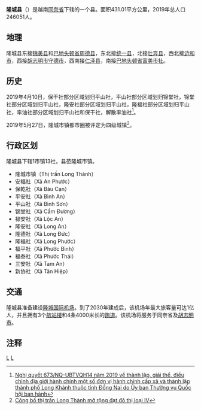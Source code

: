 {{Infobox Settlement
|name                   = 隆城县
|settlement_type        = 县
|official_name          = 
|other_name             = 
|native_name            = {{lang|vi|Huyện Long Thành}}
|nickname               = 
|motto                  = 
|image_skyline          = Tt. Long Thành, Long Thành, Đồng Nai, Vietnam - panoramio (6).jpg
|imagesize              = 
|image_caption          = 
|image_flag             = 
|flag_size              = 
|image_seal             = 
|seal_size              = 
|image_shield           = 
|shield_size            = 
|image_blank_emblem     = 
|blank_emblem_size      = 
|image_map              = {{Infobox mapframe|frame-width=250|zoom=10}}
|mapsize                = 
|map_caption            = 
|image_map1             = Administrative Divisions of Dong Nai Province.png
|mapsize1               = 
|map_caption1           = 隆城县在同奈省的位置
|pushpin_map            = Vietnam
|pushpin_label_position = bottom
|pushpin_map_caption    = 隆城县在越南的位置
|pushpin_map1           = 
|pushpin_label_position1= 
|pushpin_map_caption1   = 
|subdivision_type       = 国家
|subdivision_name       = {{flag|Vietnam}}
|subdivision_type1      = [[越南行政区划|省]]
|subdivision_name1      = [[同奈省|同奈省]]
|subdivision_type2      = 行政区划
|subdivision_name2      = 1市镇13社
|subdivision_type3      = 
|subdivision_name3      = 
|seat_type              = 县莅
|seat                   = {{link-vi|隆城市镇|Long Thành (thị trấn), Long Thành}}
|government_type        = 
|leader_title           = 
|leader_name            = 
|leader_title1          = 
|leader_name1           = 
|established_title      = 
|established_date       = 
|area_magnitude         = 
|unit_pref              = 
|area_footnotes         = 
|area_total_km2         = 431.01
|area_land_km2          = 
|area_water_km2         = 
|area_water_percent     = 
|area_urban_km2         = 
|area_metro_km2         = 
|population_as_of       = 2019年
|population_footnotes   = 
|population_note        = 
|population_total       = 246051
|population_density_km2 = auto
|population_metro             = 
|population_density_metro_km2 = 
|population_urban             = 
|population_density_urban_km2 = 
|timezone               = [[越南标准时间|越南标准时间]]
|utc_offset             = +7
|elevation_footnotes    = 
|elevation_m            = 
|coor_type              = 
|coordinates            = 
|postal_code_type       = 
|postal_code            = 
|area_code              = 
|website                = [http://longthanh.dongnai.gov.vn 隆城县电子信息门户网站]
|footnotes              = 
}}
'''隆城县'''（{{vie|v='''Huyện Long Thành'''|hn=縣隆城}}）是越南[[同奈省|同奈省]]下辖的一个县。面积431.01平方公里，2019年总人口246051人。

==地理==
隆城县东接[[锦美县|锦美县]]和[[巴地头顿省|巴地头顿省]][[周德县|周德县]]，东北接[[统一县|统一县]]，北接[[壮奔县|壮奔县]]，西北接[[边和市|边和市]]，西接[[胡志明市|胡志明市]][[守德市|守德市]]，西南接[[仁泽县|仁泽县]]，南接[[巴地头顿省|巴地头顿省]][[富美市社|富美市社]]。

==历史==
2019年4月10日，保干社部分区域划归平山社，平山社部分区域划归锦堂社，锦堂社部分区域划归平山社，隆安社部分区域划归平山社，隆福社部分区域划归平山社，率油社部分区域划归平山社和保干社，解散率油社<ref>[https://thuvienphapluat.vn/van-ban/Bo-may-hanh-chinh/Nghi-quyet-673-NQ-UBTVQH14-2019-giai-the-dieu-chinh-dia-gioi-don-vi-hanh-chinh-cap-xa-Dong-Nai-412485.aspx Nghị quyết 673/NQ-UBTVQH14 năm 2019 về thành lập, giải thể, điều chỉnh địa giới hành chính một số đơn vị hành chính cấp xã và thành lập thành phố Long Khánh thuộc tỉnh Đồng Nai do Ủy ban Thường vụ Quốc hội ban hành]</ref>。

2019年5月27日，隆城市镇都市圈被评定为四级城镇<ref>[http://baodongnai.com.vn/tintuc/201907/cong-bo-thi-tran-long-thanh-mo-rong-dat-do-thi-loai-iv-2956564/ Công bố thị trấn Long Thành mở rộng đạt đô thị loại IV]</ref>。

==行政区划==
隆城县下辖1市镇13社，县莅隆城市镇。
*隆城市镇（Thị trấn Long Thành）
*安福社（Xã An Phước）
*保乾社（Xã Bàu Cạn）
*平安社（Xã Bình An）
*平山社（Xã Bình Sơn）
*锦堂社（Xã Cẩm Đường）
*禄安社（Xã Lộc An）
*隆安社（Xã Long An）
*隆德社（Xã Long Đức）
*隆福社（Xã Long Phước）
*福平社（Xã Phước Bình）
*福泰社（Xã Phước Thái）
*三安社（Xã Tam An）
*新协社（Xã Tân Hiệp）

==交通==
隆城县准备建设[[隆城国际机场|隆城国际机场]]。到了2030年建成后，该机场年最大旅客量可达1亿人，并且拥有3个[[航站楼|航站楼]]和4条4000米长的[[跑道|跑道]]。该机场将服务于同奈省及[[胡志明市|胡志明市]]。

==注释==
{{reflist}}
{{同奈省行政区划}}
{{越南东南部之县市镇区域划分}}

[[Category:同奈省|L]]
[[Category:越南县份|L]]